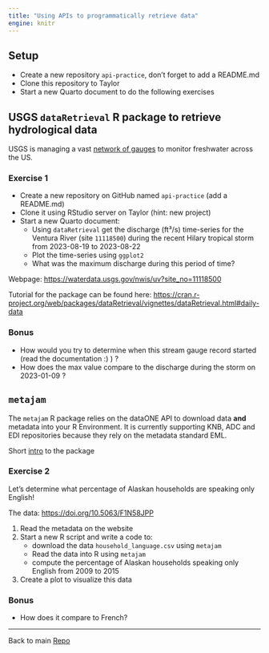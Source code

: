 ```yaml
---
title: "Using APIs to programmatically retrieve data"
engine: knitr
---
```


## Setup

- Create a new repository `api-practice`, don't forget to add a README.md
- Clone this repository to Taylor
- Start a new Quarto document to do the following exercises


## USGS `dataRetrieval` R package to retrieve hydrological data

USGS is managing a vast [network of gauges](https://dashboard.waterdata.usgs.gov/app/nwd/?region=lower48&aoi=default) to monitor freshwater across the US.


### Exercise 1

- Create a new repository on GitHub named `api-practice` (add a README.md)
- Clone it using RStudio server on Taylor (hint: new project)
- Start a new Quarto document:
    - Using `dataRetrieval` get the discharge (ft³/s) time-series for the Ventura River (site `11118500`) during the recent Hilary tropical storm from 2023-08-19 to 2023-08-22
    - Plot the time-series using `ggplot2`
    - What was the maximum discharge during this period of time?

Webpage: <https://waterdata.usgs.gov/nwis/uv?site_no=11118500>

Tutorial for the package can be found here: 
<https://cran.r-project.org/web/packages/dataRetrieval/vignettes/dataRetrieval.html#daily-data>


### Bonus

- How would you try to determine when this stream gauge record started (read the documentation :) ) ?
- How does the max value compare to the discharge during the storm on 2023-01-09 ?



## `metajam`

The `metajam` R package relies on the dataONE API to download data **and** metadata into your R Environment. It is currently supporting KNB, ADC and EDI repositories because they rely on the metadata standard EML.

Short [intro](https://EDS-214.github.io/eds214-slides/metajam_intro.html) to the package


### Exercise 2

Let's determine what percentage of Alaskan households are speaking only English!

The data: <https://doi.org/10.5063/F1N58JPP>

1. Read the metadata on the website
4. Start a new R script and write a code to:
    - download the data `household_language.csv` using `metajam`
    - Read the data into R using `metajam`
    - compute the percentage of Alaskan households speaking only English from 2009 to 2015
5. Create a plot to visualize this data


### Bonus

- How does it compare to French?

<hr>

Back to main [Repo](https://github.com/EDS-214/eds214-handson-api)
